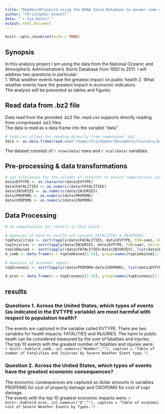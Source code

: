 ```yaml
---
title: "RepReschProject2 using the NOAA Storm Database to answer some questions about severe weather events"
author: "Christopher Stonell"
date: "`r Sys.Date()`"
output: html_document
---
```


```r
knitr::opts_chunk$set(echo = TRUE)
```

## Synopsis
In this analysis project I am using the data from the National Oceanic and Atmospheric Administration's Storm Database from 1950 to 2011.
I will address two questions in particular:  
1. What weather events have the greatest impact on public health
2. What weather events have the greatest impact in economic indicators.  
The analysis will be presented as tables and figures.

## Read data from .bz2 file
Data read from the provided .bz2 file. read.csv supports directly reading from compressed .bz2 files.  
The data is read as a data frame into the variable "data".  
```r
# read.csv allows for reading directly from compressed .bz2
data <- as.data.frame(read.csv("/home/christopher/Documents/Coursera_Data_Science/datasciencecoursera/reproducible-research/RepData_PeerAssessment2/repdata_data_StormData.csv.bz2"))

```
The dataset consists of `r nrow(data)` rows and `r ncol(data)` variables.

## Pre-processing & data transformations
```r
# set colClasses for the columns of interest to ensure computations correct.
data$EVTYPE <- as.character(data$EVTYPE)
data$FATALITIES <- as.numeric(data$FATALITIES)
data$INJURIES <- as.numeric(data$INJURIES)
data$PROPDMG <- as.numeric(data$PROPDMG)
data$CROPDMG <- as.numeric(data$CROPDMG)

```


## Data Processing
```r
# do computations for results in this block

# measures of harm to health are columns FATALITIES & INJUTRIES.
topFatalities <- sort(tapply(data$FATALITIES, data$EVTYPE, FUN=sum), decreasing = TRUE)
topInjuries <- sort(tapply(data$INJURIES, data$EVTYPE, FUN=sum), decreasing = TRUE)
topCombined <- sort(tapply((data$FATALITIES+data$INJURIES), list(data$EVTYPE), FUN=sum), decreasing = TRUE)
d_comb <- data.frame(x = topCombined[1:10], group=names(topCombined[1:10]))

# measures of economic impact
topEconomic <- sort(tapply((data$PROPDMG+data$CROPDMG), list(data$EVTYPE), FUN=sum), decreasing = TRUE)

d_econ <- data.frame(x = topEconomic[1:10], group=names(topEconomic[1:10]))
```

## results
### Questions 1. Across the United States, which types of events (as indicated in the EVTYPE variable) are most harmful with respect to population health?
The events are captured in the variable called EVTYPE. There are two variables for health impacts: FATALITIES and INJURIES. The harm to public heath can be considered measured by the sum of fatalities and injuries.  
The top 10 events with the greatest number of fatalities and injuries were:  
`r knitr::kable(d_comb, col.names=c("Number",""), caption = "Table of number of Fatalities and Injuries by Severe Weather Event type.")`  

### Question 2. Across the United States, which types of events have the greatest economic consequences?
The economic consequences are captured as dollar amounts in variables PROPDMG for cost of property damage and CROPDMG for cost of copr damage.  
The events with the top 10 greatest economic impacts were:
`r knitr::kable(d_econ, col.names=c("$",""), caption = "Table of economic cost of Severe Weather Events by Types.")`


